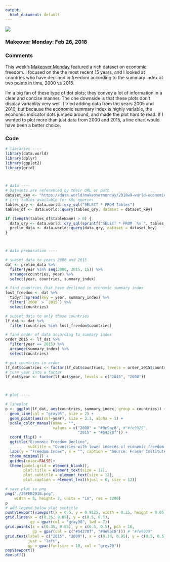 ```yaml
---
output:
  html_document: default
---
```


![](./26FEB2018.png)

<h3> Makeover Monday: Feb 26, 2018 </h3>

<h3> Comments </h3>

This week's [Makeover Monday](http://makeovermonday.co.uk/) featured a rich dataset on economic freedom. I focused on the the most recent 15 years, and I looked at countries who have declined in freedom according to the summary index at two points in time, 2000 vs 2015. 

I'm a big fan of these type of dot plots; they convey a lot of information in a clear and concise manner. The one downside is that these plots don't display variablity very well. I tried adding data from the years 2005 and 2010, but because the economic summary index is highly variable, the economic indicator dots jumped around, and made the plot hard to read. If I wanted to plot more than just data from 2000 and 2015, a line chart would have been a better choice. 

<h3> Code </h3>

```r
# libraries ----
library(data.world)
library(dplyr)
library(ggplot2)
library(grid)



# data ----
# Datasets are referenced by their URL or path
dataset_key <- "https://data.world/makeovermonday/2018w9-world-economic-freedom"
# List tables available for SQL queries
tables_qry <- data.world::qry_sql("SELECT * FROM Tables")
tables_df <- data.world::query(tables_qry, dataset = dataset_key)

if (length(tables_df$tableName) > 0) {
  data_qry <- data.world::qry_sql(sprintf("SELECT * FROM `%s`", tables_df$tableName[[1]]))
  prelim_data <- data.world::query(data_qry, dataset = dataset_key)
}



# data preparation ----

# subset data to years 2000 and 2015
dat <- prelim_data %>% 
  filter(year %in% seq(2000, 2015, 15)) %>%
  arrange(countries, year) %>%
  select(year, countries, summary_index)

# find countries that have declined in economic summary index
lost_freedom <- dat %>%
  tidyr::spread(key = year, summary_index) %>%
  filter(`2000` > `2015`) %>%
  select(countries)

# subset data to only these countries
lf_dat <- dat %>%
  filter(countries %in% lost_freedom$countries)

# find order of data according to summary index
order_2015 <- lf_dat %>%
  filter(year == 2015) %>%
  arrange(summary_index) %>%
  select(countries)

# put countries in order
lf_dat$countries <- factor(lf_dat$countries, levels = order_2015$countries)
# turn year into a factor
lf_dat$year <- factor(lf_dat$year, levels = c("2015", "2000"))



# plot ----

# lineplot
p <- ggplot(lf_dat, aes(countries, summary_index, group = countries)) +
  geom_line(col = "gray95", size = 2) +
  geom_point(aes(col=year), size = 2.1, alpha = 1) +
  scale_color_manual(name = "",
                     values = c("2000" = "#9e9ac8", #"#fe9929",
                                "2015" = "#54278f")) +
  coord_flip() +
  ggtitle("Economic Freedom Decline",
          subtitle = "Countries with lower indeces of economic freedom since the turn of the century. \n  ") +
  labs(y = "Freedom Index", x = "", caption = "Source: Fraser Institute") +
  theme_minimal() +
  guides(color=FALSE)+
  theme(panel.grid = element_blank(),
        plot.title = element_text(size = 17),
        plot.subtitle = element_text(size = 12),
        plot.caption = element_text(hjust = 0, size = 12))

# save plot to png
png("./26FEB2018.png",
    width = 8, height= 7, units = "in", res = 1200)
p
# add legend below plot subtitle
pushViewport(viewport(x = 0.5, y = 0.9125, width = 0.25, height = 0.05))
grid.lines(x = c(0.35, 0.85), y = c(0.5, 0.5),
           gp = gpar(col = "gray90", lwd = 7))
grid.points(x = c(0.35, 0.85), y = c(0.5, 0.5), pch = 16,
            gp = gpar(col = c("#54278f", "#9e9ac8"))) # "#fe9929"
grid.text(label = c("2015", "2000"), x = c(0.10, 0.95), y = c(0.5, 0.5), 
          just = "left", 
          gp = gpar(fontsize = 10, col = "grey20"))
popViewport()
dev.off()
```